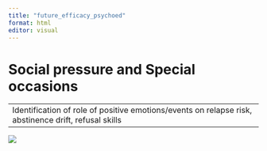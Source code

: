 ```yaml
---
title: "future_efficacy_psychoed"
format: html
editor: visual
---
```


# Social pressure and Special occasions

|  |
|------------------------------|
| Identification of role of positive emotions/events on relapse risk, abstinence drift, refusal skills |

![](images/clipboard-3347249840.png)
